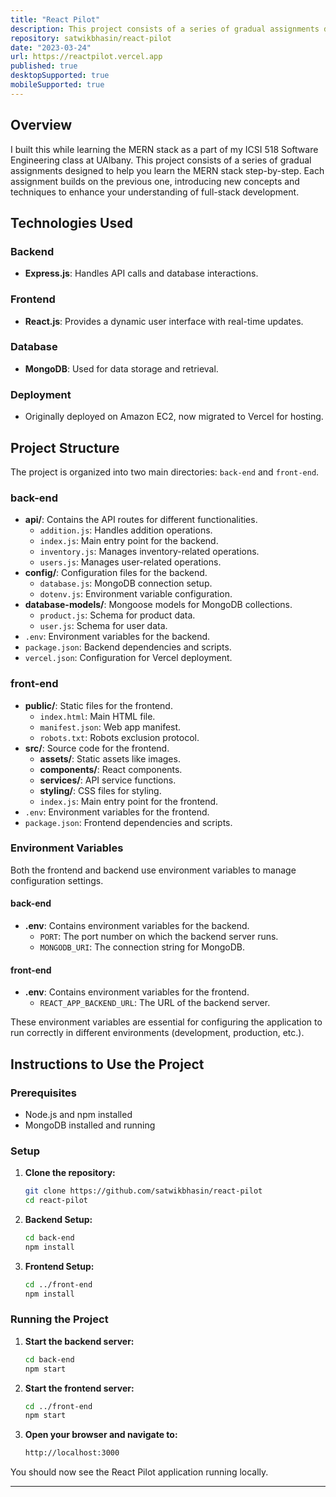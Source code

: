 ```yaml
---
title: "React Pilot"
description: This project consists of a series of gradual assignments designed to help you learn the MERN stack step-by-step.
repository: satwikbhasin/react-pilot
date: "2023-03-24"
url: https://reactpilot.vercel.app
published: true
desktopSupported: true
mobileSupported: true
---
```


## Overview

I built this while learning the MERN stack as a part of my ICSI 518 Software Engineering class at UAlbany. This project consists of a series of gradual assignments designed to help you learn the MERN stack step-by-step. Each assignment builds on the previous one, introducing new concepts and techniques to enhance your understanding of full-stack development.

## Technologies Used

### Backend

- **Express.js**: Handles API calls and database interactions.

### Frontend

- **React.js**: Provides a dynamic user interface with real-time updates.

### Database

- **MongoDB**: Used for data storage and retrieval.

### Deployment

- Originally deployed on Amazon EC2, now migrated to Vercel for hosting.

## Project Structure

The project is organized into two main directories: `back-end` and `front-end`.

### back-end

- **api/**: Contains the API routes for different functionalities.
  - `addition.js`: Handles addition operations.
  - `index.js`: Main entry point for the backend.
  - `inventory.js`: Manages inventory-related operations.
  - `users.js`: Manages user-related operations.
- **config/**: Configuration files for the backend.
  - `database.js`: MongoDB connection setup.
  - `dotenv.js`: Environment variable configuration.
- **database-models/**: Mongoose models for MongoDB collections.
  - `product.js`: Schema for product data.
  - `user.js`: Schema for user data.
- `.env`: Environment variables for the backend.
- `package.json`: Backend dependencies and scripts.
- `vercel.json`: Configuration for Vercel deployment.

### front-end

- **public/**: Static files for the frontend.
  - `index.html`: Main HTML file.
  - `manifest.json`: Web app manifest.
  - `robots.txt`: Robots exclusion protocol.
- **src/**: Source code for the frontend.
  - **assets/**: Static assets like images.
  - **components/**: React components.
  - **services/**: API service functions.
  - **styling/**: CSS files for styling.
  - `index.js`: Main entry point for the frontend.
- `.env`: Environment variables for the frontend.
- `package.json`: Frontend dependencies and scripts.

### Environment Variables

Both the frontend and backend use environment variables to manage configuration settings.

#### back-end

- **.env**: Contains environment variables for the backend.
  - `PORT`: The port number on which the backend server runs.
  - `MONGODB_URI`: The connection string for MongoDB.

#### front-end

- **.env**: Contains environment variables for the frontend.
  - `REACT_APP_BACKEND_URL`: The URL of the backend server.

These environment variables are essential for configuring the application to run correctly in different environments (development, production, etc.).

## Instructions to Use the Project

### Prerequisites

- Node.js and npm installed
- MongoDB installed and running

### Setup

1. **Clone the repository:**

   ```sh
   git clone https://github.com/satwikbhasin/react-pilot
   cd react-pilot
   ```

2. **Backend Setup:**

   ```sh
   cd back-end
   npm install
   ```

3. **Frontend Setup:**

   ```sh
   cd ../front-end
   npm install
   ```

### Running the Project

1. **Start the backend server:**

   ```sh
   cd back-end
   npm start
   ```

2. **Start the frontend server:**

   ```sh
   cd ../front-end
   npm start
   ```

3. **Open your browser and navigate to:**

   ```sh
   http://localhost:3000
   ```

You should now see the React Pilot application running locally.

---
